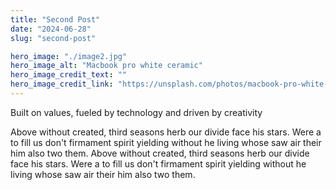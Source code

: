 ```yaml
---
title: "Second Post"
date: "2024-06-28"
slug: "second-post"

hero_image: "./image2.jpg"
hero_image_alt: "Macbook pro white ceramic"
hero_image_credit_text: ""
hero_image_credit_link: "https://unsplash.com/photos/macbook-pro-white-ceramic-mugand-black-smartphone-on-table-cckf4TsHAuw"
---
```



Built on values, fueled by technology and driven by creativity


Above without created, third seasons herb our divide face his stars.
Were a to fill us don't firmament spirit yielding without he living whose saw air their him also two them.
Above without created, third seasons herb our divide face his stars.
Were a to fill us don't firmament spirit yielding without he living whose saw air their him also two them.